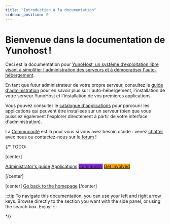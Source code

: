 ```yaml
---
title: "Introduction à la documentation"
sidebar_position: 0
---
```


# Bienvenue dans la documentation de Yunohost !

Ceci est la documentation pour [YunoHost, un système d’exploitation libre visant à simplifier l'administration des serveurs et à démocratiser l'auto-hébergement](/overview/what_is_yunohost).

En tant que futur administrateur de votre propre serveur, consultez le [guide d'administration](/admin) pour en savoir plus sur l'auto-hébergement, l'installation de votre serveur YunoHost et l'installation de vos premières applications.

Vous pouvez consulter le [catalogue d'applications](https://apps.yunohost.org) pour parcourir les applications qui peuvent être installées sur un serveur (bien que vous puissiez également l'explorer directement à partir de votre interface d'administration).

La [Communauté](/community) est là pour vous si vous avez besoin d'aide : venez [chatter](/community/chat_rooms) avec nous ou contactez-nous sur le [forum](/community/forum) !

{/*
TODO:

[center]

<a href="/admindoc" class="btn btn-lg btn-primary inline"><i class="fa fa-cogs"></i> Administrator's guide</a>
<a href="/apps" class="btn btn-lg btn-success inline"><i class="fa fa-cubes"></i> Applications</a>
<a href="/community" class="btn btn-lg btn-primary" style="background: blueviolet;border-color: blueviolet;"><i class="fa fa-users"></i> Community</a>
<a href="/contribute" style="background: orange; border-color: orange;" class="btn btn-lg btn-error"><i class="fa fa-heart"></i> Get involved</a>

[/center]

[center]
<a href="https://yunohost.org/" class="btn btn-lg inline"><i class="fa fa-fw fa-arrow-left"></i> Go back to the homepage</a>
[/center]

:::tip
To navigate this documentation, you can use your left and right arrow keys. Browse directly to the section you want with the <FAIcon icon="fa-bars"/> side panel, or using the <FAIcon icon="fa-search"/> search box. Enjoy!
:::

*/}
